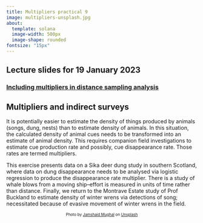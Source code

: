 ```yaml
---
title: Multipliers practical 9
image: multipliers-unsplash.jpg
about: 
  template: solana
  image-width: 500px
  image-shape: rounded
fontsize: "15px"
---
```


::: {.callout-tip}
## Lecture slides for 19 January 2023

### [Including multipliers in distance sampling analysis](../lectures/BlockI-22.pdf)
:::

## Multipliers and indirect surveys

It is potentially easier to estimate the density of things produced by animals (songs, dung, nests) than to estimate density of animals.  In this situation, the calculated density of animal cues needs to be transformed into an estimate of animal density.  This requires companion field investigations to estimate cue production rate and possibly, cue disappearance rate.  Those rates are termed multipliers.

This exercise presents data on a Sika deer dung study in southern Scotland, where data on dung disappearance needs to be analysed via logistic regression to produce the disappearance rate multiplier.  There is a study of whale blows from a moving ship--effort is measured in units of time rather than distance.  Finally, we return to the Montrave Estate study of Prof Buckland to estimate density of winter wrens via detections of song; necessitated because of evasive movement of winter wrens in the field.

<p style="font-size: x-small; text-align:center">Photo by <a href="https://unsplash.com/@jamshaidpro?utm_source=unsplash&utm_medium=referral&utm_content=creditCopyText">Jamshaid Mughal</a> on <a href="https://unsplash.com/s/photos/nests?utm_source=unsplash&utm_medium=referral&utm_content=creditCopyText">Unsplash</a></p>
  